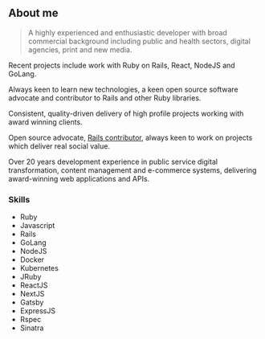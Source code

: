 ## About me

> A highly experienced and enthusiastic developer with broad commercial background including public and health sectors, digital agencies, print and new media.

Recent projects include work with Ruby on Rails, React, NodeJS and GoLang. 

Always keen to learn new technologies, a keen open source software advocate and contributor to Rails and other Ruby libraries. 

Consistent, quality-driven delivery of high profile projects working with award winning clients.

Open source advocate, [Rails contributor](https://github.com/rails/rails/pulls?q=is%3Apr+is%3Aclosed+author%3Asteventux), always keen to work on projects which deliver real social value.

Over 20 years development experience in public service digital transformation, content management and e-commerce systems, delivering award-winning web applications and APIs.

### Skills 

- Ruby
- Javascript
- Rails
- GoLang
- NodeJS
- Docker
- Kubernetes
- JRuby
- ReactJS
- NextJS
- Gatsby
- ExpressJS
- Rspec
- Sinatra
